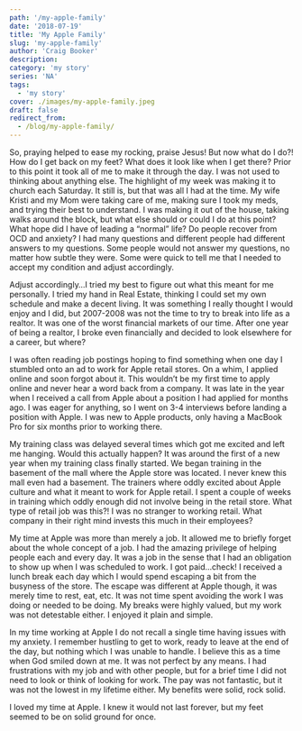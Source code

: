 ```yaml
---
path: '/my-apple-family'
date: '2018-07-19'
title: 'My Apple Family'
slug: 'my-apple-family'
author: 'Craig Booker'
description:
category: 'my story'
series: 'NA'
tags:
  - 'my story'
cover: ./images/my-apple-family.jpeg
draft: false
redirect_from:
  - /blog/my-apple-family/
---
```


So, praying helped to ease my rocking, praise Jesus! But now what do I do?! How do I get back on my feet? What does it look like when I get there? Prior to this point it took all of me to make it through the day. I was not used to thinking about anything else. The highlight of my week was making it to church each Saturday. It still is, but that was all I had at the time. My wife Kristi and my Mom were taking care of me, making sure I took my meds, and trying their best to understand. I was making it out of the house, taking walks around the block, but what else should or could I do at this point? What hope did I have of leading a “normal” life? Do people recover from OCD and anxiety? I had many questions and different people had different answers to my questions. Some people would not answer my questions, no matter how subtle they were. Some were quick to tell me that I needed to accept my condition and adjust accordingly.

Adjust accordingly…I tried my best to figure out what this meant for me personally. I tried my hand in Real Estate, thinking I could set my own schedule and make a decent living. It was something I really thought I would enjoy and I did, but 2007-2008 was not the time to try to break into life as a realtor. It was one of the worst financial markets of our time. After one year of being a realtor, I broke even financially and decided to look elsewhere for a career, but where?

I was often reading job postings hoping to find something when one day I stumbled onto an ad to work for Apple retail stores. On a whim, I applied online and soon forgot about it. This wouldn’t be my first time to apply online and never hear a word back from a company. It was late in the year when I received a call from Apple about a position I had applied for months ago. I was eager for anything, so I went on 3-4 interviews before landing a position with Apple. I was new to Apple products, only having a MacBook Pro for six months prior to working there.

My training class was delayed several times which got me excited and left me hanging. Would this actually happen? It was around the first of a new year when my training class finally started. We began training in the basement of the mall where the Apple store was located. I never knew this mall even had a basement. The trainers where oddly excited about Apple culture and what it meant to work for Apple retail. I spent a couple of weeks in training which oddly enough did not involve being in the retail store. What type of retail job was this?! I was no stranger to working retail. What company in their right mind invests this much in their employees?

My time at Apple was more than merely a job. It allowed me to briefly forget about the whole concept of a job. I had the amazing privilege of helping people each and every day. It was a job in the sense that I had an obligation to show up when I was scheduled to work. I got paid…check! I received a lunch break each day which I would spend escaping a bit from the busyness of the store. The escape was different at Apple though, it was merely time to rest, eat, etc. It was not time spent avoiding the work I was doing or needed to be doing. My breaks were highly valued, but my work was not detestable either. I enjoyed it plain and simple.

In my time working at Apple I do not recall a single time having issues with my anxiety. I remember hustling to get to work, ready to leave at the end of the day, but nothing which I was unable to handle. I believe this as a time when God smiled down at me. It was not perfect by any means. I had frustrations with my job and with other people, but for a brief time I did not need to look or think of looking for work. The pay was not fantastic, but it was not the lowest in my lifetime either. My benefits were solid, rock solid.

I loved my time at Apple. I knew it would not last forever, but my feet seemed to be on solid ground for once.
